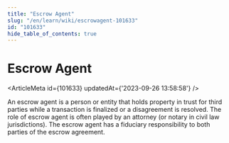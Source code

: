 ```yaml
---
title: "Escrow Agent"
slug: "/en/learn/wiki/escrowagent-101633"
id: "101633"
hide_table_of_contents: true
---
```



# Escrow Agent

<ArticleMeta id={101633} updatedAt={'2023-09-26 13:58:58'} />
<div className='border-solid border-b border-t-0 my-4 border-[var(--ifm-color-gray-300)]' />

An escrow agent is a person or entity that holds property in trust for third parties while a transaction is finalized or a disagreement is resolved. The role of escrow agent is often played by an attorney (or notary in civil law jurisdictions). The escrow agent has a fiduciary responsibility to both parties of the escrow agreement.
